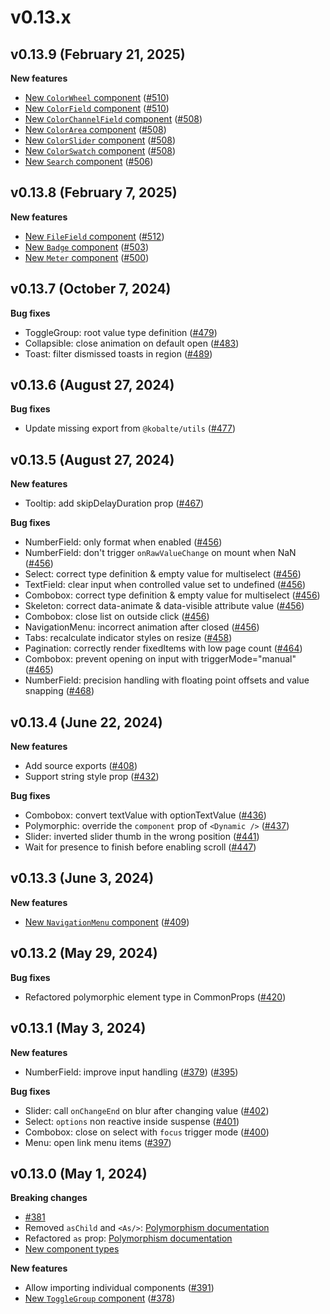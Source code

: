 # v0.13.x

## v0.13.9 (February 21, 2025)

**New features**

- [New `ColorWheel` component](/docs/core/components/color-wheel) ([#510](https://github.com/kobaltedev/kobalte/pull/510))
- [New `ColorField` component](/docs/core/components/color-field) ([#510](https://github.com/kobaltedev/kobalte/pull/510))
- [New `ColorChannelField` component](/docs/core/components/color-channel-field) ([#508](https://github.com/kobaltedev/kobalte/pull/508))
- [New `ColorArea` component](/docs/core/components/color-area) ([#508](https://github.com/kobaltedev/kobalte/pull/508))
- [New `ColorSlider` component](/docs/core/components/color-slider) ([#508](https://github.com/kobaltedev/kobalte/pull/508))
- [New `ColorSwatch` component](/docs/core/components/color-swatch) ([#508](https://github.com/kobaltedev/kobalte/pull/508))
- [New `Search` component](/docs/core/components/search) ([#506](https://github.com/kobaltedev/kobalte/pull/506))

## v0.13.8 (February 7, 2025)

**New features**

- [New `FileField` component](/docs/core/components/file-field) ([#512](https://github.com/kobaltedev/kobalte/pull/512))
- [New `Badge` component](/docs/core/components/badge) ([#503](https://github.com/kobaltedev/kobalte/pull/503))
- [New `Meter` component](/docs/core/components/meter) ([#500](https://github.com/kobaltedev/kobalte/pull/500))

## v0.13.7 (October 7, 2024)

**Bug fixes**

- ToggleGroup: root value type definition ([#479](https://github.com/kobaltedev/kobalte/pull/479))
- Collapsible: close animation on default open ([#483](https://github.com/kobaltedev/kobalte/pull/483))
- Toast: filter dismissed toasts in region ([#489](https://github.com/kobaltedev/kobalte/pull/489))

## v0.13.6 (August 27, 2024)

**Bug fixes**

- Update missing export from `@kobalte/utils` ([#477](https://github.com/kobaltedev/kobalte/pull/477))

## v0.13.5 (August 27, 2024)

**New features**

- Tooltip: add skipDelayDuration prop ([#467](https://github.com/kobaltedev/kobalte/pull/467))

**Bug fixes**

- NumberField: only format when enabled ([#456](https://github.com/kobaltedev/kobalte/pull/456))
- NumberField: don't trigger `onRawValueChange` on mount when NaN ([#456](https://github.com/kobaltedev/kobalte/pull/456))
- Select: correct type definition & empty value for multiselect ([#456](https://github.com/kobaltedev/kobalte/pull/456))
- TextField: clear input when controlled value set to undefined ([#456](https://github.com/kobaltedev/kobalte/pull/456))
- Combobox: correct type definition & empty value for multiselect ([#456](https://github.com/kobaltedev/kobalte/pull/456))
- Skeleton: correct data-animate & data-visible attribute value ([#456](https://github.com/kobaltedev/kobalte/pull/456))
- Combobox: close list on outside click ([#456](https://github.com/kobaltedev/kobalte/pull/456))
- NavigationMenu: incorrect animation after closed ([#456](https://github.com/kobaltedev/kobalte/pull/456))
- Tabs: recalculate indicator styles on resize ([#458](https://github.com/kobaltedev/kobalte/pull/458))
- Pagination: correctly render fixedItems with low page count ([#464](https://github.com/kobaltedev/kobalte/pull/464))
- Combobox: prevent opening on input with triggerMode="manual" ([#465](https://github.com/kobaltedev/kobalte/pull/465))
- NumberField: precision handling with floating point offsets and value snapping ([#468](https://github.com/kobaltedev/kobalte/pull/468))

## v0.13.4 (June 22, 2024)

**New features**

- Add source exports ([#408](https://github.com/kobaltedev/kobalte/pull/408))
- Support string style prop ([#432](https://github.com/kobaltedev/kobalte/pull/432))

**Bug fixes**

- Combobox: convert textValue with optionTextValue ([#436](https://github.com/kobaltedev/kobalte/pull/436))
- Polymorphic: override the `component` prop of `<Dynamic />` ([#437](https://github.com/kobaltedev/kobalte/pull/437))
- Slider: inverted slider thumb in the wrong position ([#441](https://github.com/kobaltedev/kobalte/pull/441))
- Wait for presence to finish before enabling scroll ([#447](https://github.com/kobaltedev/kobalte/pull/447))

## v0.13.3 (June 3, 2024)

**New features**

- [New `NavigationMenu` component](/docs/core/components/navigation-menu) ([#409](https://github.com/kobaltedev/kobalte/pull/409))

## v0.13.2 (May 29, 2024)

**Bug fixes**

- Refactored polymorphic element type in CommonProps ([#420](https://github.com/kobaltedev/kobalte/pull/420))

## v0.13.1 (May 3, 2024)

**New features**

- NumberField: improve input handling ([#379](https://github.com/kobaltedev/kobalte/pull/379)) ([#395](https://github.com/kobaltedev/kobalte/pull/395))

**Bug fixes**

- Slider: call `onChangeEnd` on blur after changing value ([#402](https://github.com/kobaltedev/kobalte/pull/402))
- Select: `options` non reactive inside suspense ([#401](https://github.com/kobaltedev/kobalte/pull/401))
- Combobox: close on select with `focus` trigger mode ([#400](https://github.com/kobaltedev/kobalte/pull/400))
- Menu: open link menu items ([#397](https://github.com/kobaltedev/kobalte/pull/397))

## v0.13.0 (May 1, 2024)

**Breaking changes**

- [#381](https://github.com/kobaltedev/kobalte/pull/381)
- Removed `asChild` and `<As/>`: [Polymorphism documentation](/docs/core/overview/polymorphism)
- Refactored `as` prop: [Polymorphism documentation](/docs/core/overview/polymorphism)
- [New component types](/docs/core/overview/polymorphism#types)

**New features**

- Allow importing individual components ([#391](https://github.com/kobaltedev/kobalte/pull/391))
- [New `ToggleGroup` component](/docs/core/components/toggle-group) ([#378](https://github.com/kobaltedev/kobalte/pull/378))
